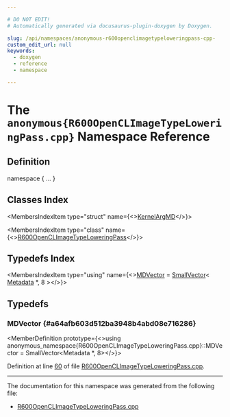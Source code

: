 ```yaml
---

# DO NOT EDIT!
# Automatically generated via docusaurus-plugin-doxygen by Doxygen.

slug: /api/namespaces/anonymous-r600openclimagetypeloweringpass-cpp-
custom_edit_url: null
keywords:
  - doxygen
  - reference
  - namespace

---
```





# The `anonymous{R600OpenCLImageTypeLoweringPass.cpp}` Namespace Reference

<DoxygenPage pluginConfig={pluginConfig}>



## Definition

<CodeBlock>namespace &#123; ... &#125;</CodeBlock>

## Classes Index

<MembersIndex>

<MembersIndexItem
  type="struct"
  name={<><a href="/docs/api/structs/anonymous-namespace-r600openclimagetypeloweringpass-cpp-/kernelargmd">KernelArgMD</a></>}>
</MembersIndexItem>

<MembersIndexItem
  type="class"
  name={<><a href="/docs/api/classes/anonymous-namespace-r600openclimagetypeloweringpass-cpp-/r600openclimagetypeloweringpass">R600OpenCLImageTypeLoweringPass</a></>}>
</MembersIndexItem>

</MembersIndex>

## Typedefs Index

<MembersIndex>

<MembersIndexItem
  type="using"
  name={<><a href="#a64afb603d512ba3948b4abd08e716286">MDVector</a> = <a href="/docs/api/classes/llvm/smallvector">SmallVector</a>&lt; <a href="/docs/api/classes/llvm/metadata">Metadata</a> &#42;, 8 &gt;</>}>
</MembersIndexItem>

</MembersIndex>


<SectionDefinition>

## Typedefs

### MDVector {#a64afb603d512ba3948b4abd08e716286}

<MemberDefinition
  prototype={<>using anonymous&#95;namespace&#123;R600OpenCLImageTypeLoweringPass.cpp&#125;::MDVector =  SmallVector&lt;Metadata &#42;, 8&gt;</>}>

Definition at line <a href="/docs/api/files/lib/lib/target/lib/target/amdgpu/r600openclimagetypeloweringpass-cpp/#l00060">60</a> of file <a href="/docs/api/files/lib/lib/target/lib/target/amdgpu/r600openclimagetypeloweringpass-cpp">R600OpenCLImageTypeLoweringPass.cpp</a>.
</MemberDefinition>

</SectionDefinition>

<hr/>

The documentation for this namespace was generated from the following file:

<ul>
<li><a href="/docs/api/files/lib/lib/target/lib/target/amdgpu/r600openclimagetypeloweringpass-cpp">R600OpenCLImageTypeLoweringPass.cpp</a></li>
</ul>

</DoxygenPage>
